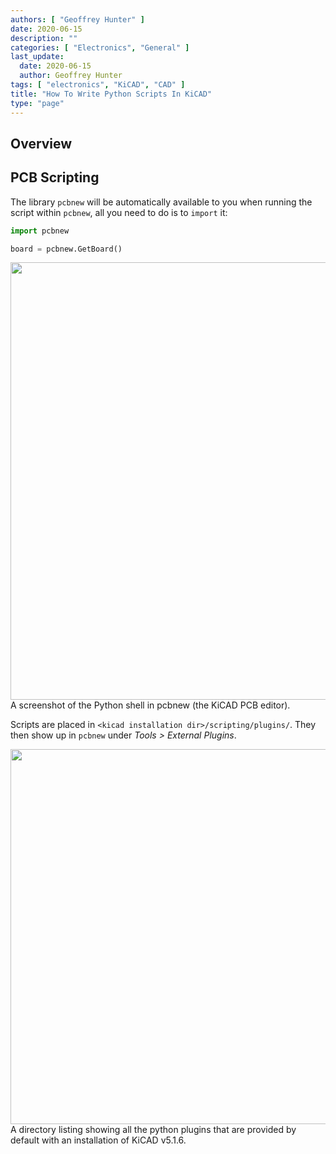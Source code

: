 ```yaml
---
authors: [ "Geoffrey Hunter" ]
date: 2020-06-15
description: ""
categories: [ "Electronics", "General" ]
last_update:
  date: 2020-06-15
  author: Geoffrey Hunter
tags: [ "electronics", "KiCAD", "CAD" ]
title: "How To Write Python Scripts In KiCAD"
type: "page"
---
```



<WarningIsNotes />

## Overview

## PCB Scripting

The library `pcbnew` will be automatically available to you when running the script within `pcbnew`, all you need to do is to `import` it:

```python
import pcbnew

board = pcbnew.GetBoard()
```


<Image src={kicad_pcbnew_python_shell_pyalamode} width="700px">A screenshot of the Python shell in pcbnew (the KiCAD PCB editor).</Image>

Scripts are placed in `<kicad installation dir>/scripting/plugins/`. They then show up in `pcbnew` under _Tools > External Plugins_.


<Image src={kicad_default_provided_python_plugins} width="600px">A directory listing showing all the python plugins that are provided by default with an installation of KiCAD v5.1.6.</Image>
